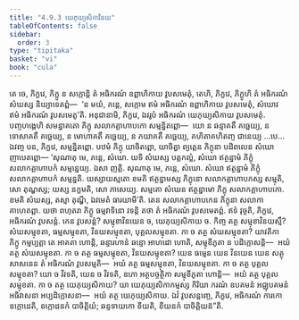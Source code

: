 ```yaml
---
title: "4.9.3 យេភុយ្យសិកាវិនយ"
tableOfContents: false
sidebar:
  order: 3
type: "tipitaka"
basket: "vi"
book: "cula"
---
```



<DynamicBreadcrumb />

<Division number="234" book="cula">

<Paragraph number="955" book="cula">
តេ ចេ, ភិក្ខវេ, ភិក្ខូ ន សក្កោន្តិ តំ អធិករណំ ឧព្ពាហិកាយ វូបសមេតុំ, តេហិ, ភិក្ខវេ, ភិក្ខូហិ តំ អធិករណំ សំឃស្ស និយ្យាទេតព្ពំ—  ‘ន មយំ, ភន្តេ, សក្កោម ឥមំ អធិករណំ ឧព្ពាហិកាយ វូបសមេតុំ, សំឃោវ ឥមំ អធិករណំ វូបសមេតូ’តិ. អនុជានាមិ, ភិក្ខវេ, ឯវរូបំ អធិករណំ យេភុយ្យសិកាយ វូបសមេតុំ. បញ្ចហង្គេហិ សមន្នាគតោ ភិក្ខុ សលាកគ្គាហាបកោ សម្មន្និតព្ពោ—  យោ ន ឆន្ទាគតឹ គច្ឆេយ្យ, ន ទោសាគតឹ គច្ឆេយ្យ, ន មោហាគតឹ គច្ឆេយ្យ, ន ភយាគតឹ គច្ឆេយ្យ, គហិតាគហិតញ្ច ជានេយ្យ …បេ…  ឯវញ្ច បន, ភិក្ខវេ, សម្មន្និតព្ពោ. បឋមំ ភិក្ខុ យាចិតព្ពោ, យាចិត្វា ព្យត្តេន ភិក្ខុនា បដិពលេន សំឃោ ញាបេតព្ពោ—
</Paragraph>

<Paragraph number="956" book="cula">
‘សុណាតុ មេ, ភន្តេ, សំឃោ. យទិ សំឃស្ស បត្តកល្លំ, សំឃោ ឥត្ថន្នាមំ ភិក្ខុំ សលាកគ្គាហាបកំ សម្មន្នេយ្យ. ឯសា ញត្តិ.
</Paragraph>

<Paragraph number="957" book="cula">
សុណាតុ មេ, ភន្តេ, សំឃោ. សំឃោ ឥត្ថន្នាមំ ភិក្ខុំ សលាកគ្គាហាបកំ សម្មន្នតិ. យស្សាយស្មតោ ខមតិ ឥត្ថន្នាមស្ស ភិក្ខុនោ សលាកគ្គាហាបកស្ស សម្មុតិ, សោ តុណ្ហស្ស; យស្ស នក្ខមតិ, សោ ភាសេយ្យ.
</Paragraph>

<Paragraph number="958" book="cula">
សម្មតោ សំឃេន ឥត្ថន្នាមោ ភិក្ខុ សលាកគ្គាហាបកោ. ខមតិ សំឃស្ស, តស្មា តុណ្ហី, ឯវមេតំ ធារយាមី’តិ.
</Paragraph>

<Paragraph number="959" book="cula">
តេន សលាកគ្គាហាបកេន ភិក្ខុនា សលាកា គាហេតព្ពា. យថា ពហុតរា ភិក្ខូ ធម្មវាទិនោ វទន្តិ តថា តំ អធិករណំ វូបសមេតព្ពំ. ឥទំ វុច្ចតិ, ភិក្ខវេ, អធិករណំ វូបសន្តំ. កេន វូបសន្តំ? សម្មុខាវិនយេន ច, យេភុយ្យសិកាយ ច. កិញ្ច តត្ថ សម្មុខាវិនយស្មឹ? សំឃសម្មុខតា, ធម្មសម្មុខតា, វិនយសម្មុខតា, បុគ្គលសម្មុខតា. កា ច តត្ថ សំឃសម្មុខតា? យាវតិកា ភិក្ខូ កម្មប្បត្តា តេ អាគតា ហោន្តិ, ឆន្ទារហានំ ឆន្ទោ អាហដោ ហោតិ, សម្មុខីភូតា ន បដិក្កោសន្តិ—  អយំ តត្ថ សំឃសម្មុខតា. កា ច តត្ថ ធម្មសម្មុខតា, វិនយសម្មុខតា? យេន ធម្មេន យេន វិនយេន យេន សត្ថុសាសនេន តំ អធិករណំ វូបសម្មតិ—  អយំ តត្ថ ធម្មសម្មុខតា, វិនយសម្មុខតា. កា ច តត្ថ បុគ្គលសម្មុខតា? យោ ច វិវទតិ, យេន ច វិវទតិ, ឧភោ អត្ថបច្ចត្ថិកា សម្មុខីភូតា ហោន្តិ—  អយំ តត្ថ បុគ្គលសម្មុខតា. កា ច តត្ថ យេភុយ្យសិកាយ? យា យេភុយ្យសិកាកម្មស្ស កិរិយា ករណំ ឧបគមនំ អជ្ឈុបគមនំ អធិវាសនា អប្បដិក្កោសនា—  អយំ តត្ថ យេភុយ្យសិកាយ. ឯវំ វូបសន្តញ្ចេ, ភិក្ខវេ, អធិករណំ ការកោ ឧក្កោដេតិ, ឧក្កោដនកំ បាចិត្តិយំ; ឆន្ទទាយកោ ខីយតិ, ខីយនកំ បាចិត្តិយន៑”តិ.
</Paragraph>
</Division>